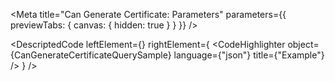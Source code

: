 
<Meta title="Can Generate Certificate: Parameters" parameters={{ previewTabs: { canvas: { hidden: true } } }} />

<DescriptedCode
  leftElement={<CanGenerateCertificateQueryDesc />}
  rightElement={
    <CodeHighlighter
      object={CanGenerateCertificateQuerySample}
      language={"json"}
      title={"Example"}
    />
  }
/>
